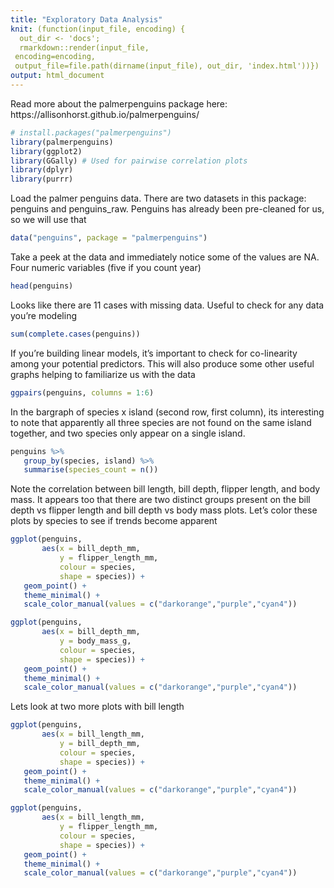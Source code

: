 ```yaml
---
title: "Exploratory Data Analysis"
knit: (function(input_file, encoding) {
  out_dir <- 'docs';
  rmarkdown::render(input_file,
 encoding=encoding,
 output_file=file.path(dirname(input_file), out_dir, 'index.html'))})
output: html_document
---
```

Read more about the palmerpenguins package here: https://allisonhorst.github.io/palmerpenguins/

```r
# install.packages("palmerpenguins")
library(palmerpenguins)
library(ggplot2)
library(GGally) # Used for pairwise correlation plots
library(dplyr)
library(purrr)
```


Load the palmer penguins data. There are two datasets in this package: penguins and penguins_raw. Penguins has already been pre-cleaned for us, so we will use that
```r
data("penguins", package = "palmerpenguins")
```



Take a peek at the data and immediately notice some of the values are NA. Four numeric variables (five if you count year)

```r
head(penguins)
```


Looks like there are 11 cases with missing data. Useful to check for any data you're modeling
```r
sum(complete.cases(penguins))
```

If you're building linear models, it's important to check for co-linearity among your potential predictors. This will also produce some other useful graphs helping to familiarize us with the data

```r
ggpairs(penguins, columns = 1:6)
```

In the bargraph of species x island (second row, first column), its interesting to note that apparently all three species are not found on the same island together, and two species only appear on a single island. 


```r
penguins %>% 
   group_by(species, island) %>% 
   summarise(species_count = n())
```
   

Note the correlation between bill length, bill depth, flipper length, and body mass. It appears too that there are two distinct groups present on the bill depth vs flipper length and bill depth vs body mass plots. Let's color these plots by species to see if trends become apparent

```r
ggplot(penguins,
       aes(x = bill_depth_mm,
           y = flipper_length_mm,
           colour = species,
           shape = species)) +
   geom_point() +
   theme_minimal() +
   scale_color_manual(values = c("darkorange","purple","cyan4"))

ggplot(penguins,
       aes(x = bill_depth_mm,
           y = body_mass_g,
           colour = species,
           shape = species)) +
   geom_point() +
   theme_minimal() +
   scale_color_manual(values = c("darkorange","purple","cyan4"))
```


Lets look at two more plots with bill length

```r
ggplot(penguins,
       aes(x = bill_length_mm,
           y = bill_depth_mm,
           colour = species,
           shape = species)) +
   geom_point() +
   theme_minimal() +
   scale_color_manual(values = c("darkorange","purple","cyan4"))

ggplot(penguins,
       aes(x = bill_length_mm,
           y = flipper_length_mm,
           colour = species,
           shape = species)) +
   geom_point() +
   theme_minimal() +
   scale_color_manual(values = c("darkorange","purple","cyan4"))
```


